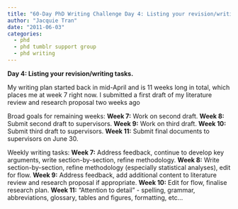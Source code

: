 ```yaml
---
title: "60-Day PhD Writing Challenge Day 4: Listing your revision/writing tasks"
author: "Jacquie Tran"
date: "2011-06-03"
categories:
  - phd
  - phd tumblr support group
  - phd writing
---
```


**Day 4: Listing your revision/writing tasks.**

My writing plan started back in mid-April and is 11 weeks long in total, which places me at week 7 right now. I submitted a first draft of my literature review and research proposal two weeks ago

Broad goals for remaining weeks:
**Week 7:** Work on second draft.
**Week 8:** Submit second draft to supervisors.
**Week 9:** Work on third draft.
**Week 10:** Submit third draft to supervisors.
**Week 11:** Submit final documents to supervisors on June 30.

Weekly writing tasks:
**Week 7:** Address feedback, continue to develop key arguments, write section-by-section, refine methodology.
**Week 8:** Write section-by-section, refine methodology (especially statistical analyses), edit for flow.
**Week 9:** Address feedback, add additional content to literature review and research proposal if appropriate.
**Week 10:** Edit for flow, finalise research plan.
**Week 11:** "Attention to detail" - spelling, grammar, abbreviations, glossary, tables and figures, formatting, etc...
